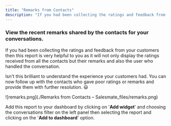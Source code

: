```yaml
---
title: "Remarks from Contacts"
description: "If you had been collecting the ratings and feedback from your customers then this report is very helpful to you as it will not only display the rating..."
---
```


### View the recent remarks shared by the contacts for your conversations.

If you had been collecting the ratings and feedback from your customers then this report is very helpful to you as it will not only display the ratings received from all the contacts but their remarks and also the user who handled the conversation.

Isn't this brilliant to understand the experience your customers had. You can now follow up with the contacts who gave poor ratings or remarks and provide them with further resolution. 😃

![remarks.png](./Remarks from Contacts – Salesmate_files/remarks.png)

Add this report to your dashboard by clicking on '**Add widget**' and choosing the conversations filter on the left panel then selecting the report and clicking on the '**Add to dashboard**' option.
